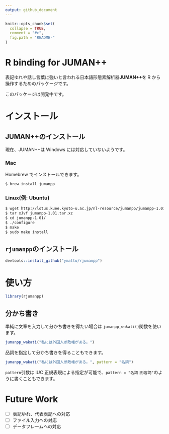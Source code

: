 ```yaml
---
output: github_document
---
```


<!-- README.md is generated from README.Rmd. Please edit that file -->

```r
knitr::opts_chunk$set(
  collapse = TRUE,
  comment = "#>",
  fig.path = "README-"
)
```

# R binding for JUMAN++
表記ゆれや話し言葉に強いと言われる日本語形態素解析器**JUMAN++**を R から操作するためのパッケージです。

このパッケージは開発中です。

# インストール
## JUMAN++のインストール
現在、JUMAN++は Windows には対応していないようです。

### Mac
Homebrew でインストールできます。

```sh
$ brew install jumanpp
```

### Linux(例: Ubuntu)

```sh
$ wget http://lotus.kuee.kyoto-u.ac.jp/nl-resource/jumanpp/jumanpp-1.01.tar.xz
$ tar xJvf jumanpp-1.01.tar.xz
$ cd jumanpp-1.01/
$ ./configure
$ make
$ sudo make install
```

## `rjumanpp`のインストール
```r
devtools::install_github("ymattu/rjumanpp")
```

# 使い方
```r
library(rjumanpp)
```
## 分かち書き
単純に文章を入力して分かち書きを得たい場合は `jumanpp_wakati()`関数を使います。
```r
jumanpp_wakati("私には外国人参政権がある。")
```

品詞を指定して分かち書きを得ることもできます。
```r
jumanpp_wakati("私には外国人参政権がある。", pattern = "名詞")
```

`pattern`引数は IUC 正規表現による指定が可能で、`pattern = "名詞|形容詞"`のように書くこともできます。

# Future Work
- [ ] 表記ゆれ、代表表記への対応
- [ ] ファイル入力への対応
- [ ] データフレームへの対応
